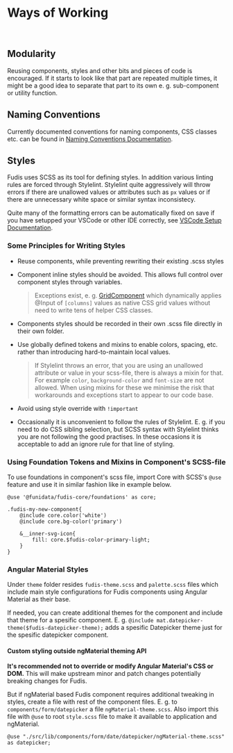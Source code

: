 
<Meta title="Documentation/Development/DS Practises/Ways of Working" />

# Ways of Working

<br />

## Modularity

Reusing components, styles and other bits and pieces of code is encouraged. If it starts to look like that part are repeated multiple times, it might be a good idea to separate that part to its own e. g. sub-component or utility function.

## Naming Conventions

Currently documented conventions for naming components, CSS classes etc. can be found in [Naming Conventions Documentation](/docs/documentation-development-ds-practises-naming-conventions--documentation).

## Styles

Fudis uses SCSS as its tool for defining styles. In addition various linting rules are forced through Stylelint. Stylelint quite aggressively will throw errors if there are unallowed values or attributes such as `px` values or if there are unnecessary white space or similar syntax inconsistecy.

Quite many of the formatting errors can be automatically fixed on save if you have setupped your VSCode or other IDE correctly, see [VSCode Setup Documentation](/docs/documentation-development-tooling-setup-vs-code--documentation).

### Some Principles for Writing Styles

- Reuse components, while preventing rewriting their existing .scss styles

- Component inline styles should be avoided. This allows full control over component styles through variables.

  > Exceptions exist, e. g. [GridComponent](/docs/components-grid-grid--documentation) which dynamically applies @Input of `[columns]` values as native CSS grid values without need to write tens of helper CSS classes.

- Components styles should be recorded in their own .scss file directly in their own folder.

- Use globally defined tokens and mixins to enable colors, spacing, etc. rather than introducing hard-to-maintain local values.

  > If Stylelint throws an error, that you are using an unallowed attribute or value in your scss-file, there is always a mixin for that. For example `color`, `background-color` and `font-size` are not allowed. When using mixins for these we minimise the risk that workarounds and exceptions start to appear to our code base.

- Avoid using style override with `!important`

- Occasionally it is unconvenient to follow the rules of Stylelint. E. g. if you need to do CSS sibling selection, but SCSS syntax with Stylelint thinks you are not following the good practises. In these occasions it is acceptable to add an ignore rule for that line of styling.

### Using Foundation Tokens and Mixins in Component's SCSS-file

To use foundations in component's scss file, import Core with SCSS's `@use` feature and use it in similar fashion like in example below.

```
@use '@funidata/fudis-core/foundations' as core;

.fudis-my-new-component{
	@include core.color('white')
	@include core.bg-color('primary')

	&__inner-svg-icon{
		fill: core.$fudis-color-primary-light;
	}
}

```

### Angular Material Styles

Under `theme` folder resides `fudis-theme.scss` and `palette.scss` files which include main style configurations for Fudis components using Angular Material as their base.

If needed, you can create additional themes for the component and include that theme for a spesific component. E. g. `@include mat.datepicker-theme($fudis-datepicker-theme);` adds a spesific Datepicker theme just for the spesific datepicker component.

#### Custom styling outside ngMaterial theming API

**It's recommended not to override or modify Angular Material's CSS or DOM.** This will make upstream minor and patch changes potentially breaking changes for Fudis.

But if ngMaterial based Fudis component requires additional tweaking in styles, create a file with rest of the component files. E. g. to `components/form/datepicker` a file `ngMaterial-theme.scss`. Also import this file with `@use` to root `style.scss` file to make it available to application and ngMaterial.

```
@use "./src/lib/components/form/date/datepicker/ngMaterial-theme.scss" as datepicker;
```
